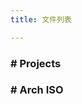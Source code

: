 ```yaml
---
title: 文件列表

---
```



### # Projects

<CardGrid>
  <LinkCard
  title="Dotfiles"
  description="获取作者的ArchLinux的配置文件 <br>从 mirror.ghproxy.com 下载"
  href="https://mirror.ghproxy.com/github.com/lunarlands/Dotfiles/archive/refs/heads/main.zip"
  />
  <LinkCard title="获取网站源码" description="从 mirror.ghproxy.com 下载" href="https://mirror.ghproxy.com/github.com/lunarlands/lunarlands.github.io/archive/refs/heads/main.zip" />
</CardGrid>


### # Arch ISO

<CardGrid>
  <LinkCard title="获取 ArchISO 文件" description="从 USTC 下载" href="https://mirrors.ustc.edu.cn/archlinux/iso/latest/archlinux-x86_64.iso" />
  <LinkCard title="获取 ArchISO 文件" description="从 Tuna(Tsinghua) 下载" href="https://mirrors.tuna.tsinghua.edu.cn/archlinux/iso/latest/archlinux-x86_64.iso" />
</CardGrid>



